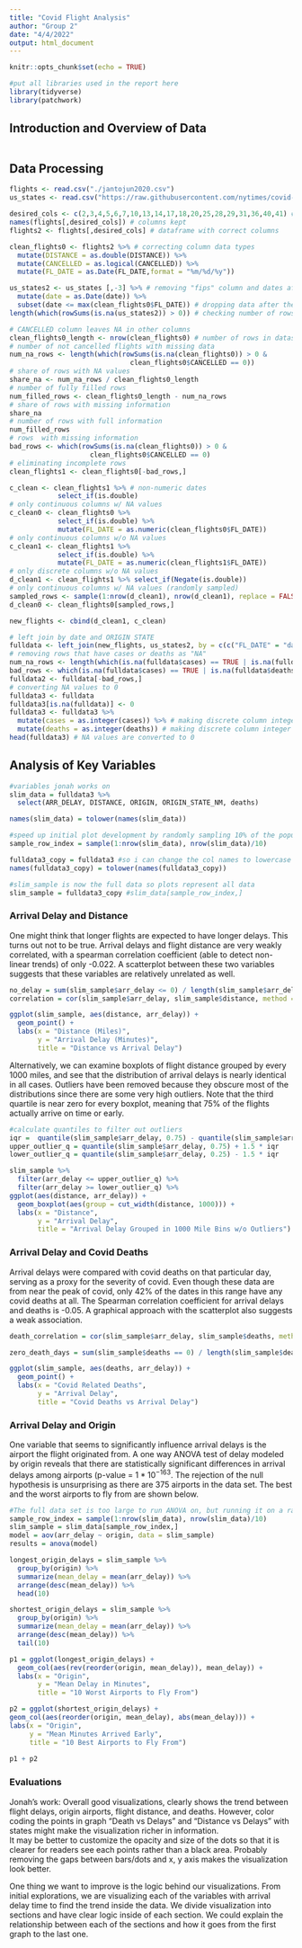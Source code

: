 ```yaml
---
title: "Covid Flight Analysis"
author: "Group 2"
date: "4/4/2022"
output: html_document
---
```


```r
knitr::opts_chunk$set(echo = TRUE)

#put all libraries used in the report here 
library(tidyverse)
library(patchwork)
```

## Introduction and Overview of Data
```r

```


## Data Processing 
```r
flights <- read.csv("./jantojun2020.csv")
us_states <- read.csv("https://raw.githubusercontent.com/nytimes/covid-19-data/master/us-states.csv")

desired_cols <- c(2,3,4,5,6,7,10,13,14,17,18,20,25,28,29,31,36,40,41) # desired columns
names(flights[,desired_cols]) # columns kept
flights2 <- flights[,desired_cols] # dataframe with correct columns

clean_flights0 <- flights2 %>% # correcting column data types
  mutate(DISTANCE = as.double(DISTANCE)) %>% 
  mutate(CANCELLED = as.logical(CANCELLED)) %>%
  mutate(FL_DATE = as.Date(FL_DATE,format = "%m/%d/%y"))

us_states2 <- us_states [,-3] %>% # removing "fips" column and dates after flights dataset
  mutate(date = as.Date(date)) %>%
  subset(date <= max(clean_flights0$FL_DATE)) # dropping data after the latest flight date
length(which(rowSums(is.na(us_states2)) > 0)) # checking number of rows with NA values in data set

# CANCELLED column leaves NA in other columns
clean_flights0_length <- nrow(clean_flights0) # number of rows in dataset
# number of not cancelled flights with missing data
num_na_rows <- length(which(rowSums(is.na(clean_flights0)) > 0 & 
                              clean_flights0$CANCELLED == 0)) 
# share of rows with NA values
share_na <- num_na_rows / clean_flights0_length
# number of fully filled rows
num_filled_rows <- clean_flights0_length - num_na_rows 
# share of rows with missing information
share_na
# number of rows with full information
num_filled_rows
# rows  with missing information
bad_rows <- which(rowSums(is.na(clean_flights0)) > 0 & 
                    clean_flights0$CANCELLED == 0)
# eliminating incomplete rows
clean_flights1 <- clean_flights0[-bad_rows,]

c_clean <- clean_flights1 %>% # non-numeric dates
            select_if(is.double)
# only continuous columns w/ NA values
c_clean0 <- clean_flights0 %>% 
            select_if(is.double) %>%
            mutate(FL_DATE = as.numeric(clean_flights0$FL_DATE)) 
# only continuous columns w/o NA values
c_clean1 <- clean_flights1 %>% 
            select_if(is.double) %>%
            mutate(FL_DATE = as.numeric(clean_flights1$FL_DATE)) 
# only discrete columns w/o NA values
d_clean1 <- clean_flights1 %>% select_if(Negate(is.double))
# only continuous columns w/ NA values (randomly sampled)
sampled_rows <- sample(1:nrow(d_clean1), nrow(d_clean1), replace = FALSE)
d_clean0 <- clean_flights0[sampled_rows,]

new_flights <- cbind(d_clean1, c_clean)

# left join by date and ORIGIN STATE
fulldata <- left_join(new_flights, us_states2, by = c(c("FL_DATE" = "date"), c("ORIGIN_STATE_NM" = "state")))
# removing rows that have cases or deaths as "NA"
num_na_rows <- length(which(is.na(fulldata$cases) == TRUE | is.na(fulldata$deaths) == TRUE)) 
bad_rows <- which(is.na(fulldata$cases) == TRUE | is.na(fulldata$deaths) == TRUE)
fulldata2 <- fulldata[-bad_rows,]
# converting NA values to 0
fulldata3 <- fulldata
fulldata3[is.na(fulldata)] <- 0
fulldata3 <- fulldata3 %>%
  mutate(cases = as.integer(cases)) %>% # making discrete column integer
  mutate(deaths = as.integer(deaths)) # making discrete column integer
head(fulldata3) # NA values are converted to 0
```


## Analysis of Key Variables
```r
#variables jonah works on
slim_data = fulldata3 %>% 
  select(ARR_DELAY, DISTANCE, ORIGIN, ORIGIN_STATE_NM, deaths)

names(slim_data) = tolower(names(slim_data))

#speed up initial plot development by randomly sampling 10% of the population
sample_row_index = sample(1:nrow(slim_data), nrow(slim_data)/10)

fulldata3_copy = fulldata3 #so i can change the col names to lowercase to work with code I have written without messing up others code
names(fulldata3_copy) = tolower(names(fulldata3_copy))

#slim_sample is now the full data so plots represent all data
slim_sample = fulldata3_copy #slim_data[sample_row_index,]  
```

### Arrival Delay and Distance
One might think that longer flights are expected to have longer delays. This turns out not to be true. Arrival delays and flight distance are very weakly correlated, with a spearman correlation coefficient (able to detect non-linear trends) of only -0.022. A scatterplot between these two variables suggests that these variables are relatively unrelated as well. 

```r
no_delay = sum(slim_sample$arr_delay <= 0) / length(slim_sample$arr_delay) 
correlation = cor(slim_sample$arr_delay, slim_sample$distance, method = "spearman")

ggplot(slim_sample, aes(distance, arr_delay)) +
  geom_point() +
  labs(x = "Distance (Miles)",
       y = "Arrival Delay (Minutes)",
       title = "Distance vs Arrival Delay")
```


Alternatively, we can examine boxplots of flight distance grouped by every 1000 miles, and see that the distribution of arrival delays is nearly identical in all cases. Outliers have been removed because they obscure most of the distributions since there are some very high outliers. Note that the third quartile is near zero for every boxplot, meaning that 75% of the flights actually arrive on time or early. 

```r
#calculate quantiles to filter out outliers 
iqr =  quantile(slim_sample$arr_delay, 0.75) - quantile(slim_sample$arr_delay, 0.25)
upper_outlier_q = quantile(slim_sample$arr_delay, 0.75) + 1.5 * iqr
lower_outlier_q = quantile(slim_sample$arr_delay, 0.25) - 1.5 * iqr

slim_sample %>% 
  filter(arr_delay <= upper_outlier_q) %>% 
  filter(arr_delay >= lower_outlier_q) %>% 
ggplot(aes(distance, arr_delay)) +
  geom_boxplot(aes(group = cut_width(distance, 1000))) +
  labs(x = "Distance", 
       y = "Arrival Delay",
       title = "Arrival Delay Grouped in 1000 Mile Bins w/o Outliers")
```


### Arrival Delay and Covid Deaths
Arrival delays were compared with covid deaths on that particular day, serving as a proxy for the severity of covid. Even though these data are from near the peak of covid, only 42% of the dates in this range have any covid deaths at all. The Spearman correlation coefficient for arrival delays and deaths is -0.05. A graphical approach with the scatterplot also suggests a weak association.

```r
death_correlation = cor(slim_sample$arr_delay, slim_sample$deaths, method = "spearman")

zero_death_days = sum(slim_sample$deaths == 0) / length(slim_sample$deaths)

ggplot(slim_sample, aes(deaths, arr_delay)) + 
  geom_point() +
  labs(x = "Covid Related Deaths",
       y = "Arrival Delay",
       title = "Covid Deaths vs Arrival Delay")
```

### Arrival Delay and Origin
One variable that seems to significantly influence arrival delays is the airport the flight originated from. A one way ANOVA test of delay modeled by origin reveals that there are statistically significant differences in arrival delays among airports (p-value = $1*10^{-163}$. The rejection of the null hypothesis is unsurprising as there are 375 airports in the data set. The best and the worst airports to fly from are shown below.

```r
#The full data set is too large to run ANOVA on, but running it on a randomly sampled subset reveals that the null is rejected with a pvalue of essentially 0
sample_row_index = sample(1:nrow(slim_data), nrow(slim_data)/10)
slim_sample = slim_data[sample_row_index,] 
model = aov(arr_delay ~ origin, data = slim_sample)
results = anova(model)
```

```r
longest_origin_delays = slim_sample %>% 
  group_by(origin) %>% 
  summarize(mean_delay = mean(arr_delay)) %>% 
  arrange(desc(mean_delay)) %>% 
  head(10)

shortest_origin_delays = slim_sample %>% 
  group_by(origin) %>% 
  summarize(mean_delay = mean(arr_delay)) %>% 
  arrange(desc(mean_delay)) %>% 
  tail(10)

p1 = ggplot(longest_origin_delays) + 
  geom_col(aes(rev(reorder(origin, mean_delay)), mean_delay)) +
  labs(x = "Origin", 
       y = "Mean Delay in Minutes",
       title = "10 Worst Airports to Fly From")

p2 = ggplot(shortest_origin_delays) + 
geom_col(aes(reorder(origin, mean_delay), abs(mean_delay))) +
labs(x = "Origin", 
     y = "Mean Minutes Arrived Early",
     title = "10 Best Airports to Fly From")
 
p1 + p2
```


### Evaluations

Jonah's work: 
Overall good visualizations, clearly shows the trend between flight delays, origin airports, flight distance, and deaths. 
However, color coding the points in graph "Death vs Delays" and "Distance vs Delays" with states might make the visualization richer in information.  
It may be better to customize the opacity and size of the dots so that it is clearer for readers see each points rather than a black area. 
Probably removing the gaps between bars/dots and x, y axis makes the visualization look better.



One thing we want to improve is the logic behind our visualizations. 
From initial explorations, we are visualizing each of the variables with arrival delay time to find the trend inside the data. 
We divide visualization into sections and have clear logic inside of each section. 
We could explain the relationship between each of the sections and how it goes from the first graph to the last one.
